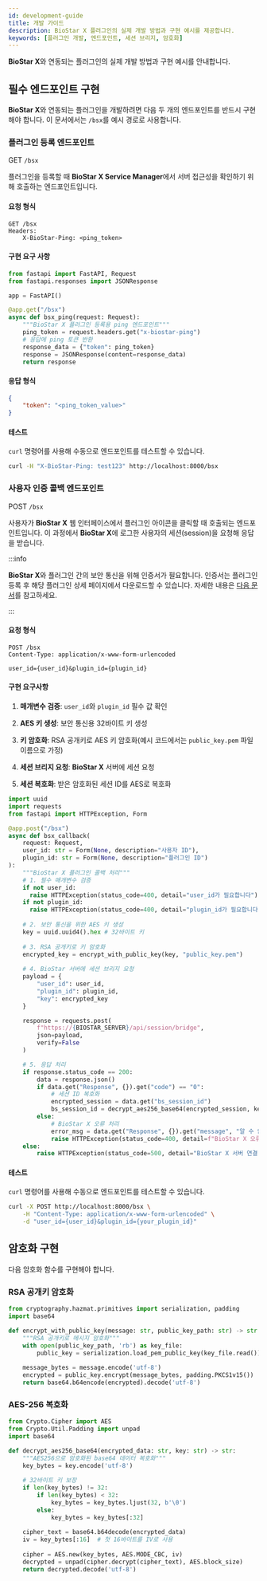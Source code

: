 ```yaml
---
id: development-guide
title: 개발 가이드
description: BioStar X 플러그인의 실제 개발 방법과 구현 예시를 제공합니다.
keywords: [플러그인 개발, 엔드포인트, 세션 브리지, 암호화]
---
```


**BioStar X**와 연동되는 플러그인의 실제 개발 방법과 구현 예시를 안내합니다.

## 필수 엔드포인트 구현

**BioStar X**와 연동되는 플러그인을 개발하려면 다음 두 개의 엔드포인트를 반드시 구현해야 합니다. 이 문서에서는 `/bsx`를 예시 경로로 사용합니다.

### 플러그인 등록 엔드포인트

<Badge className='get'>GET</Badge> `/bsx`

플러그인을 등록할 때 **BioStar X Service Manager**에서 서버 접근성을 확인하기 위해 호출하는 엔드포인트입니다.

#### 요청 형식

```http
GET /bsx
Headers:
    X-BioStar-Ping: <ping_token>
```

#### 구현 요구 사항

```python title="Python FastAPI"
from fastapi import FastAPI, Request
from fastapi.responses import JSONResponse

app = FastAPI()

@app.get("/bsx")
async def bsx_ping(request: Request):
    """BioStar X 플러그인 등록용 ping 엔드포인트"""
    ping_token = request.headers.get("x-biostar-ping")
    # 응답에 ping 토큰 반환
    response_data = {"token": ping_token}
    response = JSONResponse(content=response_data)
    return response
```

#### 응답 형식

```json title="Success (200 OK)"
{
    "token": "<ping_token_value>"
}
```

#### 테스트

`curl` 명령어를 사용해 수동으로 엔드포인트를 테스트할 수 있습니다.

```bash
curl -H "X-BioStar-Ping: test123" http://localhost:8000/bsx
```


### 사용자 인증 콜백 엔드포인트

<Badge className='post'>POST</Badge> `/bsx`

사용자가 **BioStar X** 웹 인터페이스에서 플러그인 아이콘을 클릭할 때 호출되는 엔드포인트입니다. 이 과정에서 **BioStar X**에 로그한 사용자의 세션(session)을 요청해 응답을 받습니다. 

:::info

**BioStar X**와 플러그인 간의 보안 통신을 위해 인증서가 필요합니다. 인증서는 플러그인 등록 후 해당 플러그인 상세 페이지에서 다운로드할 수 있습니다. 자세한 내용은 [다음 문서](registration-guide#register-plugin)를 참고하세요.

:::

#### 요청 형식

```http
POST /bsx
Content-Type: application/x-www-form-urlencoded

user_id={user_id}&plugin_id={plugin_id}
```

#### 구현 요구사항

1. **매개변수 검증**: `user_id`와 `plugin_id` 필수 값 확인

1. **AES 키 생성**: 보안 통신용 32바이트 키 생성

1. **키 암호화**: RSA 공개키로 AES 키 암호화(예시 코드에서는 `public_key.pem` 파일 이름으로 가정)

1. **세션 브리지 요청**: **BioStar X** 서버에 세션 요청

1. **세션 복호화**: 받은 암호화된 세션 ID를 AES로 복호화

```python
import uuid
import requests
from fastapi import HTTPException, Form

@app.post("/bsx")
async def bsx_callback(
    request: Request,
    user_id: str = Form(None, description="사용자 ID"),
    plugin_id: str = Form(None, description="플러그인 ID")
):
    """BioStar X 플러그인 콜백 처리"""
    # 1. 필수 매개변수 검증
    if not user_id:
      raise HTTPException(status_code=400, detail="user_id가 필요합니다")
    if not plugin_id:
      raise HTTPException(status_code=400, detail="plugin_id가 필요합니다")
    
    # 2. 보안 통신을 위한 AES 키 생성
    key = uuid.uuid4().hex # 32바이트 키
    
    # 3. RSA 공개키로 키 암호화
    encrypted_key = encrypt_with_public_key(key, "public_key.pem")
    
    # 4. BioStar 서버에 세션 브리지 요청
    payload = {
        "user_id": user_id,
        "plugin_id": plugin_id,
        "key": encrypted_key
    }

    response = requests.post(
        f"https://{BIOSTAR_SERVER}/api/session/bridge",
        json=payload,
        verify=False
    )

    # 5. 응답 처리
    if response.status_code == 200:
        data = response.json()
        if data.get("Response", {}).get("code") == "0":
            # 세션 ID 복호화
            encrypted_session = data.get("bs_session_id")
            bs_session_id = decrypt_aes256_base64(encrypted_session, key)
        else:
            # BioStar X 오류 처리
            error_msg = data.get("Response", {}).get("message", "알 수 없는 오류")
            raise HTTPException(status_code=400, detail=f"BioStar X 오류: {error_msg}")
    else:
        raise HTTPException(status_code=500, detail="BioStar X 서버 연결 실패")
```

#### 테스트

`curl` 명령어를 사용해 수동으로 엔드포인트를 테스트할 수 있습니다.

```bash
curl -X POST http://localhost:8000/bsx \
    -H "Content-Type: application/x-www-form-urlencoded" \
    -d "user_id={user_id}&plugin_id={your_plugin_id}"
```


## 암호화 구현

다음 암호화 함수를 구현해야 합니다.

### RSA 공개키 암호화

```python
from cryptography.hazmat.primitives import serialization, padding
import base64

def encrypt_with_public_key(message: str, public_key_path: str) -> str:
    """RSA 공개키로 메시지 암호화"""
    with open(public_key_path, 'rb') as key_file:
        public_key = serialization.load_pem_public_key(key_file.read())
    
    message_bytes = message.encode('utf-8')
    encrypted = public_key.encrypt(message_bytes, padding.PKCS1v15())
    return base64.b64encode(encrypted).decode('utf-8')
```

### AES-256 복호화

```python
from Crypto.Cipher import AES
from Crypto.Util.Padding import unpad
import base64

def decrypt_aes256_base64(encrypted_data: str, key: str) -> str:
    """AES256으로 암호화된 base64 데이터 복호화"""
    key_bytes = key.encode('utf-8')
    
    # 32바이트 키 보장
    if len(key_bytes) != 32:
        if len(key_bytes) < 32:
            key_bytes = key_bytes.ljust(32, b'\0')
        else:
            key_bytes = key_bytes[:32]
    
    cipher_text = base64.b64decode(encrypted_data)
    iv = key_bytes[:16]  # 첫 16바이트를 IV로 사용
    
    cipher = AES.new(key_bytes, AES.MODE_CBC, iv)
    decrypted = unpad(cipher.decrypt(cipher_text), AES.block_size)
    return decrypted.decode('utf-8')
```

